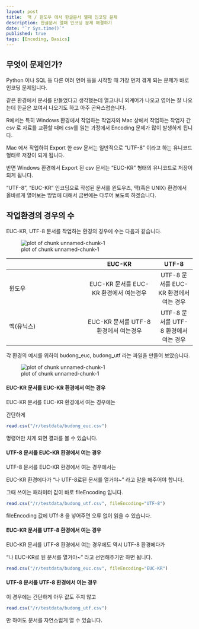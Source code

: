 ```yaml
---
layout: post
title:  맥 / 윈도우 에서 한글문서 열때 인코딩 문제
description: 한글문서 열때 인코딩 문제 해결하기
date: "`r Sys.time()`"
published: true
tags: [Encoding, Basics]
---
```


## 무엇이 문제인가?

Python 이나 SQL 등 다른 여러 언어 등을 시작할 때 가장 먼저 겪게 되는 문제가 바로 인코딩 문제입니다. 

같은 환경에서 문서를 만들었다고 생각했는데 열고나니 외계어가 나오고 영어는 잘 나오는데 한글은 꼬여서 나오기도 하고 아주 곤욕스럽습니다.

R에서는 특히 Windows 환경에서 작업하는 작업자와 Mac 상에서 작업하는 작업자 간 csv 로 자료를 교환할 때에 csv를 읽는 과정에서 Encoding 문제가 많이 발생하게 됩니다.

Mac 에서 작업하여 Export 한 csv 문서는 일반적으로 "UTF-8" 이라고 하는 유니코드 형태로 저장이 되게 됩니다.

반면 Windows 환경에서 Export 된 csv 문서는 "EUC-KR" 형태의 유니코드로 저장이 되게 됩니다.

"UTF-8", "EUC-KR" 인코딩으로 작성된 문서를 윈도우즈, 맥(혹은 UNIX) 환경에서 올바르게 열어보는 방법에 대해서 금번에는 다루어 보도록 하겠습니다.

## 작업환경의 경우의 수

EUC-KR, UTF-8 문서를 작업하는 환경의 경우에 수는 다음과 같습니다.

![plot of chunk unnamed-chunk-1](/figure/source/encoding/2016-11-26-encoding/1.png)

||  EUC-KR      |  UTF-8 |
|----------------|:-------------:|:------:|
| 윈도우           |  EUC-KR 문서를 EUC-KR 환경에서 여는경우 | UTF-8 문서를 EUC-KR 환경에서 여는 경우 |
| 맥(유닉스)       |    EUC-KR 문서를 UTF-8 환경에서 여는경우   |   UTF-8 문서를 UTF-8 환경에서 여는 경우 |

각 환경의 예시를 위하여 budong_euc, budong_utf 라는 파일을 만들어 보았습니다.

![plot of chunk unnamed-chunk-1](/figure/source/encoding/2016-11-26-encoding/2.png)

#### EUC-KR 문서를 EUC-KR 환경에서 여는 경우

EUC-KR 문서를 EUC-KR 환경에서 여는 경우에는

간단하게 

```r
read.csv("/r/testdata/budong_euc.csv")
```

명령어만 치게 되면 결과를 볼 수 있습니다.

#### UTF-8 문서를 EUC-KR 환경에서 여는 경우

UTF-8 문서를 EUC-KR 환경에서 여는 경우에서는 

EUC-KR 환경에다가 "나 UTF-8로된 문서를 열거야~" 라고 말을 해주어야 합니다.

그때 쓰이는 패러미터 값이 바로 fileEncoding 입니다.

```r
read.csv("/r/testdata/budong_utf.csv", fileEncoding="UTF-8")
```

fileEncoding 값에 UTf-8 을 넣어주면 오류 없이 읽을 수 있습니다.

#### EUC-KR 문서를 UTF-8 환경에서 여는 경우

EUC-KR 문서를 UTF-8 환경에서 여는 경우에도 역시 UTF-8 환경에다가

"나 EUC-KR로 된 문서를 열거야~ " 라고 선언해주기만 하면 됩니다.

```r
read.csv("/r/testdata/budong_euc.csv", fileEncoding="EUC-KR")
```

#### UTF-8 문서를 UTF-8 환경에서 여는 경우

이 경우에는 간단하게 아무 값도 주지 않고

```r
read.csv("/r/testdata/budong_utf.csv")
```

만 하여도 문서를 자연스럽게 열 수 있습니다.

